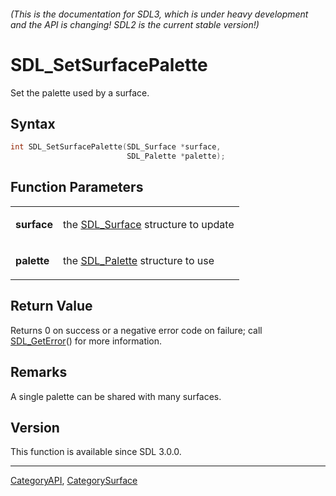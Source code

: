 ====== (This is the documentation for SDL3, which is under heavy development and the API is changing! SDL2 is the current stable version!) ======
= SDL_SetSurfacePalette =

Set the palette used by a surface.

== Syntax ==

<syntaxhighlight lang='c'>
int SDL_SetSurfacePalette(SDL_Surface *surface,
                          SDL_Palette *palette);
</syntaxhighlight>

== Function Parameters ==

{|
|'''surface'''
|the [[SDL_Surface]] structure to update
|-
|'''palette'''
|the [[SDL_Palette]] structure to use
|}

== Return Value ==

Returns 0 on success or a negative error code on failure; call
[[SDL_GetError]]() for more information.

== Remarks ==

A single palette can be shared with many surfaces.

== Version ==

This function is available since SDL 3.0.0.

----
[[CategoryAPI]], [[CategorySurface]]


